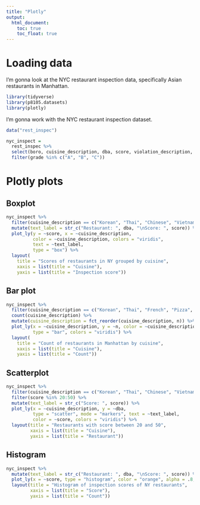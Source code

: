 ```yaml
---
title: "Plotly"
output: 
  html_document:
    toc: true
    toc_float: true
---
```


# Loading data

I'm gonna look at the NYC restaurant inspection data, specifically Asian restaurants in Manhattan. 

```r
library(tidyverse)
library(p8105.datasets)
library(plotly)
```

I'm gonna work with the NYC restaurant inspection dataset.

```r
data("rest_inspec")

nyc_inspect = 
  rest_inspec %>% 
  select(boro, cuisine_description, dba, score, violation_description, grade, building) %>% 
  filter(grade %in% c("A", "B", "C"))
```

# Plotly plots

## Boxplot

```r
nyc_inspect %>% 
  filter(cuisine_description == c("Korean", "Thai", "Chinese", "Vietnamese", "Japanese", "Russian", "Italy", "French", "American", "Mexican")) %>% 
  mutate(text_label = str_c("Restaurant: ", dba, "\nScore: ", score)) %>%
  plot_ly(y = ~score, x = ~cuisine_description, 
          color = ~cuisine_description, colors = "viridis",
          text = ~text_label,
          type = "box") %>% 
  layout(
    title = "Scores of restaurants in NY grouped by cuisine", 
    xaxis = list(title = "Cuisine"),
    yaxis = list(title = "Inspection score"))
```

## Bar plot

```r
nyc_inspect %>% 
  filter(cuisine_description == c("Korean", "Thai", "French", "Pizza", "Italian", "Peruvian", "Geek", "Chinese", "Vietnamese", "Japanese", "Bakery", "Russian", "German", "Indian", "Delicatessen", "Café/Coffee/Tea", "Mexican", "American")) %>% 
  count(cuisine_description) %>% 
  mutate(cuisine_description = fct_reorder(cuisine_description, n)) %>% 
  plot_ly(x = ~cuisine_description, y = ~n, color = ~cuisine_description,
          type = "bar", colors = "viridis") %>% 
  layout(
    title = "Count of restaurants in Manhattan by cuisine", 
    xaxis = list(title = "Cuisine"),
    yaxis = list(title = "Count"))
```

## Scatterplot

```r
nyc_inspect %>% 
  filter(cuisine_description == c("Korean", "Thai", "Chinese", "Vietnamese", "Japanese", "Russian", "Italy", "French", "American", "Mexican")) %>% 
  filter(score %in% 20:50) %>% 
  mutate(text_label = str_c("Score: ", score)) %>%
  plot_ly(x = ~cuisine_description, y = ~dba, 
          type = "scatter", mode = "markers", text = ~text_label,
          color = ~score, colors = "viridis") %>% 
  layout(title = "Restaurants with score between 20 and 50",
         xaxis = list(title = "Cuisine"),
         yaxis = list(title = "Restaurant"))
```

## Histogram 

```r
nyc_inspect %>% 
  mutate(text_label = str_c("Restaurant: ", dba, "\nScore: ", score)) %>%
  plot_ly(x = ~score, type = "histogram", color = "orange", alpha = .8, text = ~text_label) %>% 
  layout(title = "Histogram of inspection scores of NY restaurants",
         xaxis = list(title = "Score"),
         yaxis = list(title = "Count"))
```

